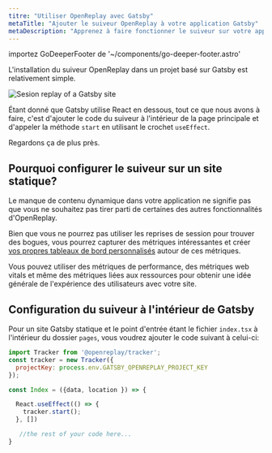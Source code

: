 ```yaml
---
titre: "Utiliser OpenReplay avec Gatsby"
metaTitle: "Ajouter le suiveur OpenReplay à votre application Gatsby"
metaDescription: "Apprenez à faire fonctionner le suiveur sur votre application Gatsby"
---
```

importez GoDeeperFooter de '~/components/go-deeper-footer.astro'

L'installation du suiveur OpenReplay dans un projet basé sur Gatsby est relativement simple.

![Sesion replay of a Gatsby site](images/gatsby-ss.png)

Étant donné que Gatsby utilise React en dessous, tout ce que nous avons à faire, c'est d'ajouter le code du suiveur à l'intérieur de la page principale et d'appeler la méthode `start` en utilisant le crochet `useEffect`.

Regardons ça de plus près.

## Pourquoi configurer le suiveur sur un site statique?

Le manque de contenu dynamique dans votre application ne signifie pas que vous ne souhaitez pas tirer parti de certaines des autres fonctionnalités d'OpenReplay.

Bien que vous ne pourrez pas utiliser les reprises de session pour trouver des bogues, vous pourrez capturer des métriques intéressantes et créer [vos propres tableaux de bord personnalisés](https://docs.openreplay.com/tutorials/custom-dashboard) autour de ces métriques.

Vous pouvez utiliser des métriques de performance, des métriques web vitals et même des métriques liées aux ressources pour obtenir une idée générale de l'expérience des utilisateurs avec votre site.

## Configuration du suiveur à l'intérieur de Gatsby

Pour un site Gatsby statique et le point d'entrée étant le fichier `index.tsx` à l'intérieur du dossier `pages`, vous voudrez ajouter le code suivant à celui-ci:


```jsx
import Tracker from '@openreplay/tracker';
const tracker = new Tracker({
  projectKey: process.env.GATSBY_OPENREPLAY_PROJECT_KEY
});

const Index = ({data, location }) => {

  React.useEffect(() => {
    tracker.start();
  }, [])

   //the rest of your code here...
}
```

